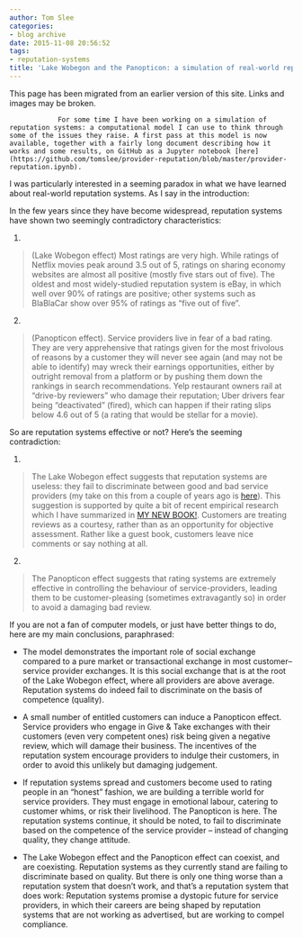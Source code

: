 ```yaml
---
author: Tom Slee
categories:
- blog archive
date: 2015-11-08 20:56:52
tags:
- reputation-systems
title: 'Lake Wobegon and the Panopticon: a simulation of real-world reputation systems'
---
```


::: {.callout-note}

This page has been migrated from an earlier version of this site. 
Links and images may be broken.

:::



				For some time I have been working on a simulation of reputation systems: a computational model I can use to think through some of the issues they raise. A first pass at this model is now available, together with a fairly long document describing how it works and some results, on GitHub as a Jupyter notebook [here](https://github.com/tomslee/provider-reputation/blob/master/provider-reputation.ipynb).

I was particularly interested in a seeming paradox in what we have learned about real-world reputation systems. As I say in the introduction:


In the few years since they have become widespread, reputation systems have shown two seemingly contradictory characteristics:






	
  1. 


<blockquote>(Lake Wobegon effect) Most ratings are very high. While ratings of Netflix movies peak around 3.5 out of 5, ratings on sharing economy websites are almost all positive (mostly five stars out of five). The oldest and most widely-studied reputation system is eBay, in which well over 90% of ratings are positive; other systems such as BlaBlaCar show over 95% of ratings as "five out of five".</blockquote>




	
  2. 


<blockquote>(Panopticon effect). Service providers live in fear of a bad rating. They are very apprehensive that ratings given for the most frivolous of reasons by a customer they will never see again (and may not be able to identify) may wreck their earnings opportunities, either by outright removal from a platform or by pushing them down the rankings in search recommendations. Yelp restaurant owners rail at "drive-by reviewers" who damage their reputation; Uber drivers fear being "deactivated" (fired), which can happen if their rating slips below 4.6 out of 5 (a rating that would be stellar for a movie).</blockquote>







So are reputation systems effective or not? Here's the seeming contradiction:






	
  1. 


<blockquote>The Lake Wobegon effect suggests that reputation systems are useless: they fail to discriminate between good and bad service providers (my take on this from a couple of years ago is [here](http://tomslee.net/2013/09/some-obvious-things-about-internet-reputation-systems.html)). This suggestion is supported by quite a bit of recent empirical research which I have summarized in [MY NEW BOOK!](http://www.orbooks.com/catalog/whats-yours-is-mine-by-tom-slee/). Customers are treating reviews as a courtesy, rather than as an opportunity for objective assessment. Rather like a guest book, customers leave nice comments or say nothing at all.</blockquote>




	
  2. 


<blockquote>The Panopticon effect suggests that rating systems are extremely effective in controlling the behaviour of service-providers, leading them to be customer-pleasing (sometimes extravagantly so) in order to avoid a damaging bad review.</blockquote>





If you are not a fan of computer models, or just have better things to do, here are my main conclusions, paraphrased:

	
  * The model demonstrates the important role of social exchange compared to a pure market or transactional exchange in most customer--service provider exchanges. It is this social exchange that is at the root of the Lake Wobegon effect, where all providers are above average. Reputation systems do indeed fail to discriminate on the basis of competence (quality).

	
  * A small number of entitled customers can induce a Panopticon effect. Service providers who engage in Give & Take exchanges with their customers (even very competent ones) risk being given a negative review, which will damage their business. The incentives of the reputation system encourage providers to indulge their customers, in order to avoid this unlikely but damaging judgement.

	
  * If reputation systems spread and customers become used to rating people in an "honest" fashion, we are building a terrible world for service providers. They must engage in emotional labour, catering to customer whims, or risk their livelihood. The Panopticon is here. The reputation systems continue, it should be noted, to fail to discriminate based on the competence of the service provider -- instead of changing quality, they change attitude.

	
  * The Lake Wobegon effect and the Panopticon effect can coexist, and are coexisting. Reputation systems as they currently stand are failing to discriminate based on quality. But there is only one thing worse than a reputation system that doesn't work, and that's a reputation system that does work: Reputation systems promise a dystopic future for service providers, in which their careers are being shaped by reputation systems that are not working as advertised, but are working to compel compliance.

		
